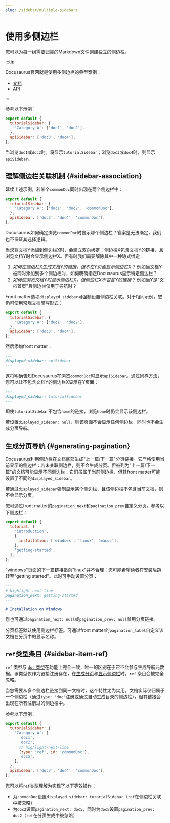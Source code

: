 ```yaml
---
slug: /sidebar/multiple-sidebars
---
```


# 使用多侧边栏

您可以为每一组需要归类的Markdown文件创建独立的侧边栏。

:::tip

Docusaurus官网就是使用多侧边栏的典型案例：

- [文档](../../../introduction.mdx)
- [API](../../../cli.mdx)

:::

参考以下示例：

```js title="sidebars.js"
export default {
  tutorialSidebar: {
    'Category A': ['doc1', 'doc2'],
  },
  apiSidebar: ['doc3', 'doc4'],
};
```

当浏览`doc1`或`doc2`时，将显示`tutorialSidebar`；浏览`doc3`或`doc4`时，则显示`apiSidebar`。

## 理解侧边栏关联机制 {#sidebar-association}

延续上述示例，若某个`commonDoc`同时出现在两个侧边栏中：

```js title="sidebars.js"
export default {
  tutorialSidebar: {
    'Category A': ['doc1', 'doc2', 'commonDoc'],
  },
  apiSidebar: ['doc3', 'doc4', 'commonDoc'],
};
```

Docusaurus如何确定浏览`commonDoc`时显示哪个侧边栏？答案是无法确定，我们也不保证其选择逻辑。

当您将文档Y添加到侧边栏X时，会建立双向绑定：侧边栏X包含文档Y的链接，且浏览文档Y时会显示侧边栏X。但有时我们需要解除其中一种隐式绑定：

1. _如何在侧边栏X生成文档Y的链接，但不在Y页面显示侧边栏X？_ 例如当文档Y被同时添加到多个侧边栏时，如何明确指定Docusaurus显示特定侧边栏？
2. _如何使浏览文档Y时显示侧边栏X，但侧边栏X不包含Y的链接？_ 例如当Y是"文档首页"且侧边栏仅用于导航时？

Front matter选项`displayed_sidebar`可强制设置侧边栏关联。对于相同示例，您仍可使用常规文档简写形式：

```js title="sidebars.js"
export default {
  tutorialSidebar: {
    'Category A': ['doc1', 'doc2'],
  },
  apiSidebar: ['doc3', 'doc4'],
};
```

然后添加front matter：

```md title="commonDoc.md"
---
displayed_sidebar: apiSidebar
---
```

这将明确告知Docusaurus在浏览`commonDoc`时显示`apiSidebar`。通过同样方法，您可以让不包含文档Y的侧边栏X显示在Y页面：

```md title="home.md"
---
displayed_sidebar: tutorialSidebar
---
```

即使`tutorialSidebar`不包含`home`的链接，浏览`home`时仍会显示该侧边栏。

若设置`displayed_sidebar: null`，则该页面不会显示任何侧边栏，同时也不会生成分页导航。

## 生成分页导航 {#generating-pagination}

Docusaurus利用侧边栏在文档底部生成"上一篇/下一篇"分页链接。它严格使用当前显示的侧边栏：若未关联侧边栏，则不会生成分页。但被列为"上一篇/下一篇"的文档可能显示不同侧边栏：它们虽属于当前侧边栏，但其front matter可能设置了不同的`displayed_sidebar`。

若通过`displayed_sidebar`强制显示某个侧边栏，且该侧边栏不包含当前文档，则不会显示分页。

您可通过front matter的`pagination_next`和`pagination_prev`自定义分页。参考以下侧边栏：

```js title="sidebars.js"
export default {
  tutorial: [
    'introduction',
    {
      installation: ['windows', 'linux', 'macos'],
    },
    'getting-started',
  ],
};
```

"windows"页面的下一篇链接指向"linux"并不合理：您可能希望读者在安装后跳转至"getting started"。此时可手动设置分页：

```md title="windows.md"
---
# highlight-next-line
pagination_next: getting-started
---

# Installation on Windows
```

您也可通过`pagination_next: null`或`pagination_prev: null`禁用分页链接。

分页标签默认使用侧边栏标签。可通过front matter的`pagination_label`自定义该文档在分页中的显示名称。

## `ref`类型条目 {#sidebar-item-ref}

`ref` 类型与 [`doc` 类型](./items.mdx#sidebar-item-doc)在功能上完全一致，唯一的区别在于它不会参与生成导航元数据。该类型仅作为链接注册存在，在[生成分页](#generating-pagination)和[显示侧边栏](#sidebar-association)时，`ref` 条目会被完全忽略。

当您需要从多个侧边栏链接到同一文档时，这个特性尤为实用。文档实际仅归属于一个侧边栏（通过`type: 'doc'`注册或通过自动生成目录的侧边栏），但其链接会出现在所有注册过的侧边栏中。

参考以下示例：

```js title="sidebars.js"
export default {
  tutorialSidebar: {
    'Category A': [
      'doc1',
      'doc2',
      // highlight-next-line
      {type: 'ref', id: 'commonDoc'},
      'doc5',
    ],
  },
  apiSidebar: ['doc3', 'doc4', 'commonDoc'],
};
```

您可以将`ref`类型理解为实现了以下等效操作：

- 为`commonDoc`设置`displayed_sidebar: tutorialSidebar`（`ref`在侧边栏关联中被忽略）
- 为`doc2`设置`pagination_next: doc5`，同时为`doc5`设置`pagination_prev: doc2`（`ref`在分页生成中被忽略）